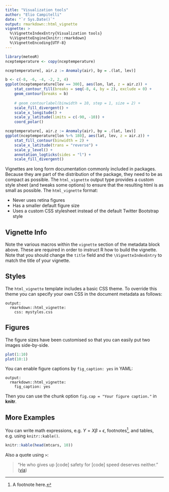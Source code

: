 ```yaml
---
title: "Visualization tools"
author: "Elio Campitelli"
date: "`r Sys.Date()`"
output: rmarkdown::html_vignette
vignette: >
  %\VignetteIndexEntry{Visualization tools}
  %\VignetteEngine{knitr::rmarkdown}
  %\VignetteEncoding{UTF-8}
---
```







```r
library(meteoR)
nceptemperature <- copy(nceptemperature)

nceptemperature[, air.z := Anomaly(air), by = .(lat, lev)]

b <- c(-8, -6, -4, -2, 2, 4)
ggplot(nceptemperature[lev == 300], aes(lon, lat, z = air.z)) +
    stat_contour_fill(breaks = seq(-8, 4, by = 2), exclude = 0) +
    geom_contour(breaks = b)
    
    # geom_contourlabel(binwidth = 10, step = 1, size = 2) +
    scale_fill_divergent() +
    scale_x_longitude() +
    scale_y_latitude(limits = c(-90, -10)) + 
    coord_polar()
```



```r
nceptemperature[, air.z := Anomaly(air), by = .(lat, lev)]
ggplot(nceptemperature[lon %~% 180], aes(lat, lev, z = air.z)) +
    stat_fill_contour(binwidth = 2) +
    scale_x_latitude(trans = "reverse") +
    scale_y_level() + 
    annotation_logticks(sides = "l") +
    scale_fill_divergent()
```

Vignettes are long form documentation commonly included in packages. Because they are part of the distribution of the package, they need to be as compact as possible. The `html_vignette` output type provides a custom style sheet (and tweaks some options) to ensure that the resulting html is as small as possible. The `html_vignette` format:

- Never uses retina figures
- Has a smaller default figure size
- Uses a custom CSS stylesheet instead of the default Twitter Bootstrap style

## Vignette Info

Note the various macros within the `vignette` section of the metadata block above. These are required in order to instruct R how to build the vignette. Note that you should change the `title` field and the `\VignetteIndexEntry` to match the title of your vignette.

## Styles

The `html_vignette` template includes a basic CSS theme. To override this theme you can specify your own CSS in the document metadata as follows:

    output: 
      rmarkdown::html_vignette:
        css: mystyles.css

## Figures

The figure sizes have been customised so that you can easily put two images side-by-side. 

```r
plot(1:10)
plot(10:1)
```

You can enable figure captions by `fig_caption: yes` in YAML:

    output:
      rmarkdown::html_vignette:
        fig_caption: yes

Then you can use the chunk option `fig.cap = "Your figure caption."` in **knitr**.

## More Examples

You can write math expressions, e.g. $Y = X\beta + \epsilon$, footnotes^[A footnote here.], and tables, e.g. using `knitr::kable()`.

```r
knitr::kable(head(mtcars, 10))
```

Also a quote using `>`:

> "He who gives up [code] safety for [code] speed deserves neither."
([via](https://twitter.com/hadleywickham/status/504368538874703872))

